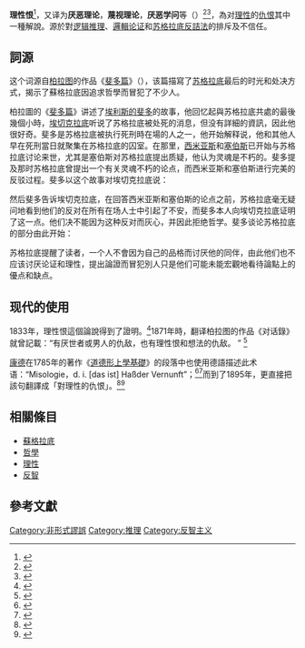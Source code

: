 {{noteTA
|1=zh-cn:形而上学; zh-hk:形上學; zh-tw:形上學;
}}
'''理性恨'''<ref>{{cite journal|author1=俞吾金|title=从康德的 “理性恨”到黑格尔的 “理性的狡计”|journal=《哲学研究》|date=2010|issue=8|pages=70-78|url=http://www.gsao.fudan.edu.cn/_upload/article/a9/71/5bb6e1fb4e948c1693c4d0999105/00a1c261-fd43-4ba0-b6a4-a67cdd3ad0f3.pdf|accessdate=2020-01-14|quote=Misologie在汉译的差异性很大: 试以《纯粹理性批判》中相关的句子为例，蓝公武先生译为“蔑视理论”(康德，1960年，B883，884/A855，856)，韦卓民先生译为“对理性的蔑视”(同上，2000年，B883，884/A855，856) ，邓晓芒先生译为“厌恶理论”(同上，2004年a，B883，884 /A855，856) ，李秋零先生译为“厌恶学问”(同上，2004年b，B883，884/A855，856)，可以说是见仁见智，迥然各异。贺麟先生在黑格尔《小逻辑》中的汉译(黑格尔，1980年a，第51页)和苗力田先生在《道德形而上学原理》中的汉译(康德，2002年，第10－11页)，则是更接近康德本人的意思的。为了求汉译的一致起见，本文按上引康德本人的解释，把Misologie的含义理解为“对理性的憎恨”(Hass der Vernunft)，并简译为“理性恨”。|archive-date=2021-01-16|archive-url=https://web.archive.org/web/20210116080920/http://www.gsao.fudan.edu.cn/_upload/article/a9/71/5bb6e1fb4e948c1693c4d0999105/00a1c261-fd43-4ba0-b6a4-a67cdd3ad0f3.pdf|dead-url=no}}</ref>，又译为'''厌恶理论'''，'''蔑视理论'''，'''厌恶学问'''等（{{lang-grc|μισολογία}}）<ref>{{cite web|url=http://www.gutenberg.org/cache/epub/34874/pg34874.html|title=Φαίδων|language=grc|author=Harokopos, Aristeidis|publisher=[[古腾堡计划|Project Gutenberg]]|date=2011-01-07|accessdate=2011-11-06|archive-date=2020-02-21|archive-url=https://web.archive.org/web/20200221121624/http://www.gutenberg.org/cache/epub/34874/pg34874.html|dead-url=no}}</ref><ref>{{cite web|url=http://www.perseus.tufts.edu/hopper/morph?l=misologi%2Fa+&la=greek|title=Greek Word Study Tool: misologia|publisher=[[Perseus_Project|Perseus Digital Library]]|accessdate=2011-11-06|archive-date=2017-05-10|archive-url=https://web.archive.org/web/20170510073348/http://www.perseus.tufts.edu/hopper/morph?l=misologi%2Fa+&la=greek|dead-url=no}}</ref>，為对[[理智|理性]]的[[仇恨|仇恨]]其中一種解說。源於對[[演绎推理|逻辑推理]]、[[逻辑论证|邏輯论证]]和[[蘇格拉底反詰法|苏格拉底反詰法]]的排斥及不信任。

== 詞源 ==
这个词源自[[柏拉图|柏拉图]]的作品《[[斐多篇|斐多篇]]》（{{Lang|grc|Φαίδων}}），该篇描寫了[[苏格拉底|苏格拉底]]最后的时光和处决方式，揭示了蘇格拉底因追求哲學而冒犯了不少人。

柏拉圖的《[[斐多篇|斐多篇]]》讲述了[[埃利斯的斐多|埃利斯的斐多]]的故事，他回忆起與苏格拉底共處的最後幾個小時，[[埃克格拉底|埃切克拉底]]听说了苏格拉底被处死的消息，但没有詳細的資訊，因此他很好奇。斐多是苏格拉底被执行死刑時在場的人之一，他开始解释说，他和其他人早在死刑當日就聚集在苏格拉底的囚室。在那里，[[底比斯的塞貝斯|西米亚斯]]和[[底比斯的塞貝斯|塞伯斯]]已开始与苏格拉底讨论来世，尤其是塞伯斯对苏格拉底提出质疑，他认为灵魂是不朽的。斐多提及那时苏格拉底曾提出一个有关灵魂不朽的论点，而西米亚斯和塞伯斯进行完美的反驳过程。斐多以这个故事对埃切克拉底说：

{{quote|聽了西貝亞斯和塞伯斯的反對意見，我們全都感到非常沮喪，這是我們後來相互交談時得知的。在這場討論的前半段，我們本來都已經非常相信了，可是這個時候我們感到他們把我們的信念顛覆了，把我們的自信心摧毀了，不僅涉及已經說過的內容，而且涉及後來的內容。我們也許缺乏判斷的能力，或者說可以證明這些事實本身是不可靠的。|《柏拉圖全集‧斐多篇》88C<ref name=hackett>{{cite book|title=Plato: Complete Works|year=1997|publisher=Hackett|location=Indianapolis, Indiana, US|author=G.M.A. Grube|editor=Cooper, John M|isbn=978-0-87220-349-5|url=https://archive.org/details/completeworks00plat}}</ref>}}

然后斐多告诉埃切克拉底，在回答西米亚斯和塞伯斯的论点之前，苏格拉底毫无疑问地看到他们的反对在所有在场人士中引起了不安，而斐多本人向埃切克拉底证明了这一点。他们决不能因为这种反对而灰心，并因此拒绝哲学。斐多谈论苏格拉底的部分由此开始：

{{quote|這是在人們變得厭惡人的意義上說的。對任何人來說，沒有比理性恨更大的不幸了。理性恨和厭惡人類是以同樣的方式產生的。厭惡人類的產生是由於不加批判地相信某人。你假定某個人絕對誠實、忠心、可靠，而後又發現他是虛偽的、不可靠的。同樣的事情一而再、再而三發生。由於對這些被認為是你最親近朋友的反覆感到失望，你和他們的友誼均以可恨的結果而告終，這種情況會使你厭惡任何人，認定在任何地方都不可能找到真誠。|《柏拉圖全集‧斐多篇》89D-E<ref name=hackett/>}}

苏格拉底提醒了读者，一个人不會因为自己的品格而讨厌他的同伴，由此他们也不应该讨厌论证和理性，提出論證而冒犯別人只是他们可能未能宏觀地看待論點上的優点和缺点。

== 现代的使用 ==
1833年，理性恨這個論說得到了證明。<ref>{{Cite web|title=Merriam-Webster: Misology|url=http://www.merriam-webster.com/dictionary/misology|accessdate=2011-11-06|publisher=Merriam-Webster|archive-date=2020-11-05|archive-url=https://web.archive.org/web/20201105215448/https://www.merriam-webster.com/dictionary/misology|dead-url=no}}</ref>1871年時，{{link-en|本杰明·乔伊特|Benjamin Jowett}}翻译柏拉图的作品《对话錄》就曾記載：“有厌世者或男人的仇敌，也有理性恨和想法的仇敌。 ” <ref>{{Cite web|title=Phaedo|url=http://www.gutenberg.org/files/1658/1658-h/1658-h.htm|accessdate=2011-11-06|author=Sue Asscher and David Widger|date=2008-10-29|publisher=[[Project_Gutenberg|Project Gutenberg]]|archive-date=2021-04-15|archive-url=https://web.archive.org/web/20210415032427/http://www.gutenberg.org/files/1658/1658-h/1658-h.htm|dead-url=no}}</ref>

[[康德|康德]]在1785年的著作《[[道德形上學基礎|道德形上學基礎]]》的段落中也使用德語描述此术语：“Misologie，d. i. [das ist] Haßder Vernunft”；<ref>{{Cite web|title=Grundlegung zur Metaphysik der Sitten (1906)|url=https://archive.org/details/grundlegungzurm02kantgoog|accessdate=2011-11-06|date=2007-11-16|publisher=[[Internet_Archive|Internet Archive]]}}</ref><ref>{{Cite web|title=Immanuel Kant's Grundlegung zur metaphysik der sitten (1870)|url=https://archive.org/details/immanuelkantsgru00kant|accessdate=2011-11-06|date=2009-01-15|publisher=[[Internet_Archive|Internet Archive]]}}</ref>而到了1895年，{{link-en|托马斯·金斯米尔·雅培|Thomas Kingsmill Abbott}}更直接把該句翻譯成「對理性的仇恨」。<ref>{{Cite web|title=Fundamental Principles of the Metaphysic of Morals|url=http://www.gutenberg.org/cache/epub/5682/pg5682.html|accessdate=2011-11-06|author=Matthew Stapleton|date=2005-11-05|publisher=[[Project_Gutenberg|Project Gutenberg]]|archive-date=2021-04-15|archive-url=https://web.archive.org/web/20210415054053/http://www.gutenberg.org/cache/epub/5682/pg5682.html|dead-url=no}}</ref><ref>{{Cite web|title=Fundamental principles of the Metaphysics of ethics (1895)|url=https://archive.org/details/cu31924029021546|accessdate=2011-11-06|date=2006-12-15|publisher=[[Internet_Archive|Internet Archive]]}}</ref>

== 相關條目 ==
*[[蘇格拉底|蘇格拉底]]
*[[哲學|哲學]]
*[[理性|理性]]
*[[反智|反智]]

==參考文獻==
{{reflist}}

[[Category:非形式謬誤|Category:非形式謬誤]]
[[Category:推理|Category:推理]]
[[Category:反智主义|Category:反智主义]]